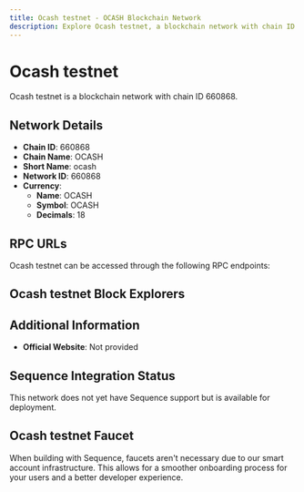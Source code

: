 ```yaml
--- 
title: Ocash testnet - OCASH Blockchain Network
description: Explore Ocash testnet, a blockchain network with chain ID 660868. Learn about its native currency, OCASH, and how to interact with the network.
---
```


# Ocash testnet

Ocash testnet is a blockchain network with chain ID 660868.

## Network Details

- **Chain ID**: 660868
- **Chain Name**: OCASH
- **Short Name**: ocash
- **Network ID**: 660868
- **Currency**: 
  - **Name**: OCASH
  - **Symbol**: OCASH
  - **Decimals**: 18

## RPC URLs

Ocash testnet can be accessed through the following RPC endpoints:



## Ocash testnet Block Explorers



## Additional Information

- **Official Website**: Not provided

## Sequence Integration Status

This network does not yet have Sequence support but is available for deployment.

## Ocash testnet Faucet

When building with Sequence, faucets aren't necessary due to our smart account infrastructure. This allows for a smoother onboarding process for your users and a better developer experience.
